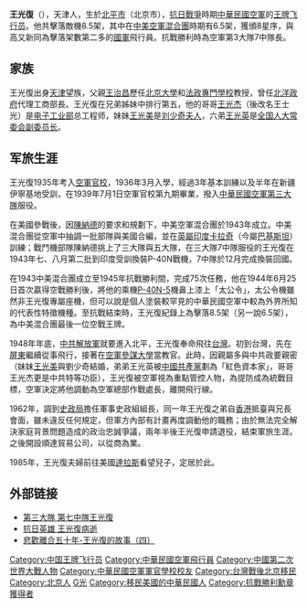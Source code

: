 '''王光復'''（{{bd|1916年||2008年|7月9日|catIdx=Wang王}}），天津人，生於[[北平市|北平市]]（北京市），[[抗日戰爭|抗日戰爭]]時期[[中華民國空軍|中華民國空軍]]的[[王牌飞行员|王牌飞行员]]。他共擊落敵機8.5架，其中在[[中美空軍混合團|中美空軍混合團]]時期有6.5架，獲頒8星序，與高又新同為擊落架數第二多的[[國民革命軍|國軍]]飛行員。抗戰勝利時為空軍第3大隊7中隊長。

==家族==
王光復出身[[天津|天津]]望族，父親[[王治昌|王治昌]]歷任[[北京大學|北京大學]]和[[法政專門學校|法政專門學校]]教授，曾任[[北洋政府|北洋政府]]代理工商部長。王光復在兄弟姊妹中排行第五，他的哥哥[[王光杰|王光杰]]（後改名王士光）是[[电子工业部|电子工业部]]总工程师，妹妹[[王光美|王光美]]是[[刘少奇|刘少奇]][[中国国家主席夫人|夫人]]，六弟[[王光英|王光英]]是[[全国人大常委会副委员长|全国人大常委会副委员长]]。

==军旅生涯==
王光復1935年考入[[中華民國空軍軍官學校|空軍官校]]，1936年3月入學，經過3年基本訓練以及半年在新疆伊寧基地受訓，在1939年7月1日空軍官校第九期畢業，撥入[[中華民國空軍第三大隊|中華民國空軍第三大隊]]服役。 

在美國參戰後，因[[陳納德|陳納德]]的要求和規劃下，中美空軍混合團於1943年成立。中美混合團從空軍中抽調一批部隊與美國合編，並在[[英屬印度|英屬印度]][[卡拉奇|卡拉奇]]（今屬[[巴基斯坦|巴基斯坦]]）訓練；戰鬥機部隊陳納德挑上了三大隊與五大隊，在三大隊7中隊服役的王光復在1943年七、八月第二批到印度受訓換裝P-40N戰機，7中隊於12月完成換裝回國。

在1943中美混合團成立至1945年抗戰勝利間，完成75次任務，他在1944年6月25日首次贏得空戰勝利後，將他的乘機[[P-40戰鷹戰鬥機#P-40N/小鷹Mk_IV/戰鷹|P-40N-5]]機鼻上漆上「太公令」，太公令機雖然非王光復專屬座機，但可以說是個人塗裝較罕見的中華民國空軍中較為外界所知的代表性特徵機種。至抗戰結束時，王光復紀錄上為擊落8.5架（另一說6.5架），為中美混合團最後一位空戰王牌。  

1948年年底，[[解放軍|中共解放軍]]就要進入北平，王光復奉命飛往[[台灣|台灣]]。初到台灣，先在[[屏東機場|屏東]]繼續從事飛行，接著在[[空軍參謀大學|空軍參謀大學]]當教官。此時，因親屬多與中共政要親密（妹妹[[王光美|王光美]]與劉少奇結婚，弟弟王光英被[[中国共产党|中國共產黨]]劃為「紅色資本家」，哥哥王光杰更是中共特等功臣），王光復被空軍視為重點管控人物，為提防成為統戰目標，空軍決定將他調動為空軍總部作戰處長，離開飛行線。 

1962年，調到[[史政局|史政局]]擔任軍事史政組組長，同一年王光復之弟自[[香港|香港]]抵臺與兄長會面，雖未違反任何規定，但軍方內部有計畫再度調動他的職務；由於無法完全解決家庭背景問題造成的政治忠誠爭議，兩年半後王光復申請退役，結束軍旅生涯。之後開設順達貿易公司，以從商為業。 

1985年，王光復夫婦前往美國[[達拉斯|達拉斯]]看望兒子，定居於此。

==外部链接==
*[http://www.flyingtiger-cacw.com/new_page_167.htm 第三大隊 第七中隊王光復] {{Wayback|url=http://www.flyingtiger-cacw.com/new_page_167.htm |date=20120624092042 }}
*[http://www.flyingtiger-cacw.com/new_page_520.htm 抗日英雄 王光復病逝] {{Wayback|url=http://www.flyingtiger-cacw.com/new_page_520.htm |date=20101220071049 }}
*[http://news.cts.com.tw/cts/general/199312/201011090604820.html 悲歡離合五十年-王光復的故事（四）] {{Wayback|url=http://news.cts.com.tw/cts/general/199312/201011090604820.html |date=20181007223425 }}

{{DEFAULTSORT:Wang王}}
[[Category:中国王牌飞行员|Category:中国王牌飞行员]]
[[Category:中華民國空軍飛行員|Category:中華民國空軍飛行員]]
[[Category:中國第二次世界大戰人物|Category:中國第二次世界大戰人物]]
[[Category:中華民國空軍軍官學校校友|Category:中華民國空軍軍官學校校友]]
[[Category:台灣戰後北京移民|Category:台灣戰後北京移民]]
[[Category:北京人|Category:北京人]]
[[Category:王姓|G光]]
[[Category:移民美國的中華民國人|Category:移民美國的中華民國人]]
[[Category:抗戰勝利勳章獲得者|Category:抗戰勝利勳章獲得者]]